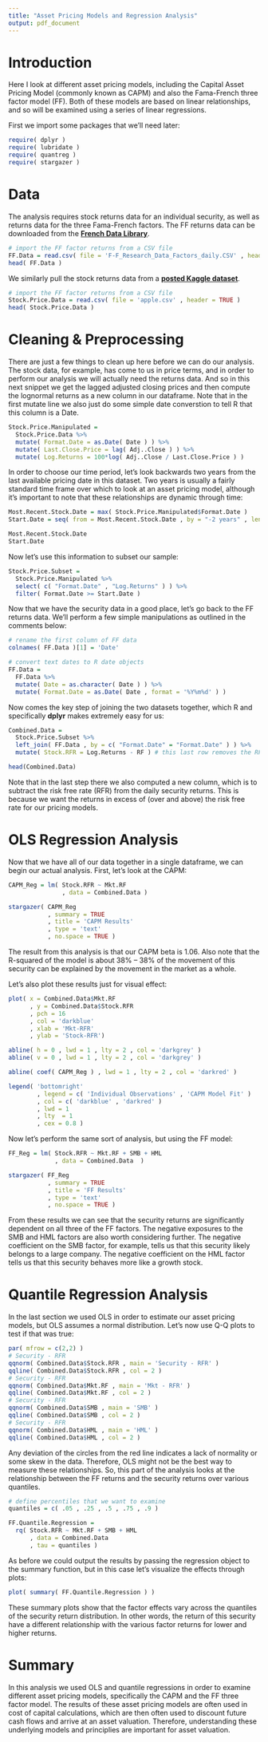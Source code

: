 ```yaml
---
title: "Asset Pricing Models and Regression Analysis"
output: pdf_document
---
```


# Introduction

Here I look at different asset pricing models, including the Capital Asset Pricing Model (commonly known as CAPM) and also the Fama-French three factor model (FF). Both of these models are based on linear relationships, and so will be examined using a series of linear regressions.

First we import some packages that we'll need later:

```r
require( dplyr )
require( lubridate )
require( quantreg )
require( stargazer )
```

# Data

The analysis requires stock returns data for an individual security, as well as returns data for the three Fama-French factors. The FF returns data can be downloaded from the **[French Data Library](http://mba.tuck.dartmouth.edu/pages/faculty/ken.french/Data_Library/f-f_factors.html)**.

```r
# import the FF factor returns from a CSV file
FF.Data = read.csv( file = 'F-F_Research_Data_Factors_daily.CSV' , header = TRUE )
head( FF.Data )
```

We similarly pull the stock returns data from a **[posted Kaggle dataset](https://www.kaggle.com/fayomi/apple-stock-prices-from-20102017/version/1)**.

```r
# import the FF factor returns from a CSV file
Stock.Price.Data = read.csv( file = 'apple.csv' , header = TRUE )
head( Stock.Price.Data )
```

# Cleaning & Preprocessing

There are just a few things to clean up here before we can do our analysis. The stock data, for example, has come to us in price terms, and in order to perform our analysis we will actually need the returns data. And so in this next snippet we get the lagged adjusted closing prices and then compute the lognormal returns as a new column in our dataframe. Note that in the first mutate line we also just do some simple date converstion to tell R that this column is a Date.

```r
Stock.Price.Manipulated = 
  Stock.Price.Data %>% 
  mutate( Format.Date = as.Date( Date ) ) %>% 
  mutate( Last.Close.Price = lag( Adj..Close ) ) %>%
  mutate( Log.Returns = 100*log( Adj..Close / Last.Close.Price ) ) 
```

In order to choose our time period, let's look backwards two years from the last available pricing date in this dataset. Two years is usually a fairly standard time frame over which to look at an asset pricing model, although it's important to note that these relationships are dynamic through time:

```r
Most.Recent.Stock.Date = max( Stock.Price.Manipulated$Format.Date )
Start.Date = seq( from = Most.Recent.Stock.Date , by = "-2 years" , length= 2 )[2]

Most.Recent.Stock.Date
Start.Date
```

Now let's use this information to subset our sample:

```r
Stock.Price.Subset = 
  Stock.Price.Manipulated %>% 
  select( c( "Format.Date" , "Log.Returns" ) ) %>%
  filter( Format.Date >= Start.Date )
```

Now that we have the security data in a good place, let's go back to the FF returns data. We'll perform a few simple manipulations as outlined in the comments below:

```r
# rename the first column of FF data
colnames( FF.Data )[1] = 'Date'

# convert text dates to R date objects
FF.Data = 
  FF.Data %>%
  mutate( Date = as.character( Date ) ) %>%
  mutate( Format.Date = as.Date( Date , format = '%Y%m%d' ) )
```

Now comes the key step of joining the two datasets together, which R and specifically **dplyr** makes extremely easy for us:

```r
Combined.Data = 
  Stock.Price.Subset %>%
  left_join( FF.Data , by = c( "Format.Date" = "Format.Date" ) ) %>% 
  mutate( Stock.RFR = Log.Returns - RF ) # this last row removes the RFR from the stock returns

head(Combined.Data)
```

Note that in the last step there we also computed a new column, which is to subtract the risk free rate (RFR) from the daily security returns. This is because we want the returns in excess of (over and above) the risk free rate for our pricing models.

# OLS Regression Analysis

Now that we have all of our data together in a single dataframe, we can begin our actual analysis. First, let's look at the CAPM:

```r
CAPM_Reg = lm( Stock.RFR ~ Mkt.RF 
               , data = Combined.Data )

stargazer( CAPM_Reg
           , summary = TRUE
           , title = 'CAPM Results'
           , type = 'text'
           , no.space = TRUE )
```

The result from this analysis is that our CAPM beta is 1.06. Also note that the R-squared of the model is about 38% -- 38% of the movement of this security can be explained by the movement in the market as a whole.

Let's also plot these results just for visual effect:

```r
plot( x = Combined.Data$Mkt.RF 
      , y = Combined.Data$Stock.RFR 
      , pch = 16
      , col = 'darkblue' 
      , xlab = 'Mkt-RFR' 
      , ylab = 'Stock-RFR')

abline( h = 0 , lwd = 1 , lty = 2 , col = 'darkgrey' )
abline( v = 0 , lwd = 1 , lty = 2 , col = 'darkgrey' )

abline( coef( CAPM_Reg ) , lwd = 1 , lty = 2 , col = 'darkred' )

legend( 'bottomright' 
        , legend = c( 'Individual Observations' , 'CAPM Model Fit' )
        , col = c( 'darkblue' , 'darkred' ) 
        , lwd = 1
        , lty  = 1
        , cex = 0.8 )
```

Now let's perform the same sort of analysis, but using the FF model:

```r
FF_Reg = lm( Stock.RFR ~ Mkt.RF + SMB + HML 
             , data = Combined.Data  )

stargazer( FF_Reg
           , summary = TRUE
           , title = 'FF Results'
           , type = 'text'
           , no.space = TRUE )
```

From these results we can see that the security returns are significantly dependent on all three of the FF factors. The negative exposures to the SMB and HML factors are also worth considering further. The negative coefficient on the SMB factor, for example, tells us that this security likely belongs to a large company. The negative coefficient on the HML factor tells us that this security behaves more like a growth stock.

# Quantile Regression Analysis

In the last section we used OLS in order to estimate our asset pricing models, but OLS assumes a normal distribution. Let's now use Q-Q plots to test if that was true:

```r
par( mfrow = c(2,2) )
# Security - RFR
qqnorm( Combined.Data$Stock.RFR , main = 'Security - RFR' )
qqline( Combined.Data$Stock.RFR , col = 2 )
# Security - RFR
qqnorm( Combined.Data$Mkt.RF , main = 'Mkt - RFR' )
qqline( Combined.Data$Mkt.RF , col = 2 )
# Security - RFR
qqnorm( Combined.Data$SMB , main = 'SMB' )
qqline( Combined.Data$SMB , col = 2 )
# Security - RFR
qqnorm( Combined.Data$HML , main = 'HML' )
qqline( Combined.Data$HML , col = 2 )
```

Any deviation of the circles from the red line indicates a lack of normality or some skew in the data. Therefore, OLS might not be the best way to measure these relationships. So, this part of the analysis looks at the relationship between the FF returns and the security returns over various quantiles.

```r
# define percentiles that we want to examine
quantiles = c( .05 , .25 , .5 , .75 , .9 )

FF.Quantile.Regression = 
  rq( Stock.RFR ~ Mkt.RF + SMB + HML 
      , data = Combined.Data
      , tau = quantiles )
```

As before we could output the results by passing the regression object to the summary function, but in this case let's visualize the effects through plots:

```r
plot( summary( FF.Quantile.Regression ) )
```

These summary plots show that the factor effects vary across the quantiles of the security return distribution. In other words, the return of this security have a different relationship with the various factor returns for lower and higher returns. 

# Summary

In this analysis we used OLS and quantile regressions in order to examine different asset pricing models, specifically the CAPM and the FF three factor model. The results of these asset pricing models are often used in cost of capital calculations, which are then often used to discount future cash flows and arrive at an asset valuation. Therefore, understanding these underlying models and principlies are important for asset valuation.